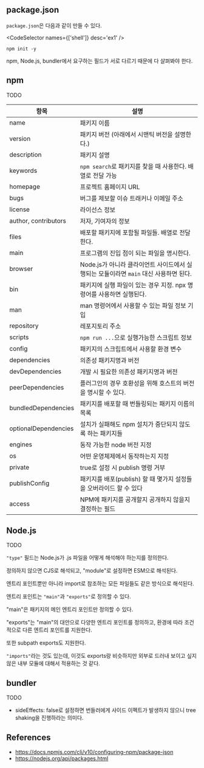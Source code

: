 
## package.json

`package.json`은 다음과 같이 만들 수 있다.

<CodeSelector names={['shell']} desc='ex1' />

```shell
npm init -y
```

npm, Node.js, bundler에서 요구하는 필드가 서로 다르기 때문에 다 살펴봐야 한다.

## npm

TODO

| 항목                 | 설명                                                                                  |
| -------------------- | ------------------------------------------------------------------------------------- |
| name                 | 패키지 이름                                                                           |
| version              | 패키지 버전 (아래에서 시맨틱 버전을 설명한다.)                                        |
| description          | 패키지 설명                                                                           |
| keywords             | `npm search`로 패키지를 찾을 때 사용한다. 배열로 전달 가능                            |
| homepage             | 프로젝트 홈페이지 URL                                                                 |
| bugs                 | 버그를 제보할 이슈 트래커나 이메일 주소                                               |
| license              | 라이선스 정보                                                                         |
| author, contributors | 저자, 기여자의 정보                                                                   |
| files                | 배포할 패키지에 포함될 파일들. 배열로 전달한다.                                       |
| main                 | 프로그램의 진입 점이 되는 파일을 명시한다.                                            |
| browser              | Node.js가 아니라 클라이언트 사이드에서 실행되는 모듈이라면 `main` 대신 사용하면 된다. |
| bin                  | 패키지에 실행 파일이 있는 경우 지정. npx 명령어를 사용하면 실행된다.                  |
| man                  | man 명령어에서 사용할 수 있는 파일 정보 기입                                          |
| repository           | 레포지토리 주소                                                                       |
| scripts              | `npm run ...`으로 실행가능한 스크립트 정보                                            |
| config               | 패키지의 스크립트에서 사용할 환경 변수                                                |
| dependencies         | 의존성 패키지명과 버전                                                                |
| devDependencies      | 개발 시 필요한 의존성 패키지명과 버전                                                 |
| peerDependencies     | 플러그인의 경우 호환성을 위해 호스트의 버전을 명시할 수 있다.                         |
| bundledDependencies  | 패키지를 배포할 때 번들링되는 패키지 이름의 목록                                      |
| optionalDependencies | 설치가 실패해도 npm 설치가 중단되지 않도록 하는 패키지들                              |
| engines              | 동작 가능한 node 버전 지정                                                            |
| os                   | 어떤 운영체제에서 동작하는지 지정                                                     |
| private              | true로 설정 시 publish 명령 거부                                                      |
| publishConfig        | 패키지를 배포(publish) 할 때 몇가지 설정들을 오버라이드 할 수 있다                    |
| access               | NPM에 패키지를 공개할지 공개하지 않을지 결정하는 필드                                 |

## Node.js

TODO

`"type"` 필드는 Node.js가 .js 파일을 어떻게 해석해야 하는지를 정의한다.

정의하지 않으면 CJS로 해석되고, "module"로 설정하면 ESM으로 해석된다.

엔트리 포인트뿐만 아니라 import로 참조하는 모든 파일들도 같은 방식으로 해석된다.

엔트리 포인트는 `"main"`과 `"exports"`로 정의할 수 있다.

"main"은 패키지의 메인 엔트리 포인트만 정의할 수 있다.

"exports"는 "main"의 대안으로 다양한 엔트리 포인트를 정의하고, 환경에 따라 조건적으로 다른 엔트리 포인트를 지원한다.

또한 subpath exports도 지원한다.

`"imports"`라는 것도 있는데, 이것도 exports랑 비슷하지만 외부로 드러내 보이고 싶지 않은 내부 모듈에 대해서 적용하는 것 같다.

## bundler

TODO

- sideEffects: false로 설정하면 번들러에게 사이드 이펙트가 발생하지 않으니 tree shaking을 진행하라는 의미다.

## References

- https://docs.npmjs.com/cli/v10/configuring-npm/package-json
- https://nodejs.org/api/packages.html

